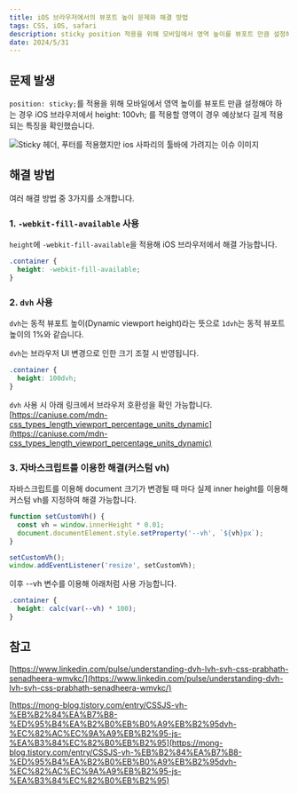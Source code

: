 ```yaml
---
title: iOS 브라우저에서의 뷰포트 높이 문제와 해결 방법
tags: CSS, iOS, safari
description: sticky position 적용을 위해 모바일에서 영역 높이를 뷰포트 만큼 설정해야 하는 경우 iOS 브라우저에서 height 100vh 를 적용할 영역이 경우 예상보다 길게 적용되는 특징을 확인했습니다.
date: 2024/5/31
---
```



## 문제 발생

`position: sticky;`를 적용을 위해 모바일에서 영역 높이를 뷰포트 만큼 설정해야 하는 경우 iOS 브라우저에서 height: 100vh; 를 적용할 영역이 경우 예상보다 길게 적용되는 특징을 확인했습니다.

![Sticky 헤더, 푸터를 적용했지만 ios 사파리의 툴바에 가려지는 이슈 이미지](https://velog.velcdn.com/images/freejak5520/post/f6a026a7-4d87-435f-98df-2d6144fbff89/image.png)

## 해결 방법

여러 해결 방법 중 3가지를 소개합니다.

### 1. `-webkit-fill-available` 사용

`height`에 `-webkit-fill-available`을 적용해 iOS 브라우저에서 해결 가능합니다.

```css
.container {
  height: -webkit-fill-available;
}
```

### 2. `dvh` 사용

`dvh`는 동적 뷰포트 높이(Dynamic viewport height)라는 뜻으로 `1dvh`는 동적 뷰포트 높이의 1%와 같습니다.

`dvh`는 브라우저 UI 변경으로 인한 크기 조절 시 반영됩니다.

```css
.container {
  height: 100dvh;
}
```

`dvh` 사용 시 아래 링크에서 브라우저 호환성을 확인 가능합니다.
[https://caniuse.com/mdn-css_types_length_viewport_percentage_units_dynamic](https://caniuse.com/mdn-css_types_length_viewport_percentage_units_dynamic)

### 3. 자바스크립트를 이용한 해결(커스텀 vh)

자바스크립트를 이용해 document 크기가 변경될 때 마다 실제 inner height를 이용해 커스텀 vh를 지정하여 해결 가능합니다.

```javascript
function setCustomVh() {
  const vh = window.innerHeight * 0.01;
  document.documentElement.style.setProperty('--vh', `${vh}px`);
}

setCustomVh();
window.addEventListener('resize', setCustomVh);
```

이후 --vh 변수를 이용해 아래처럼 사용 가능합니다.

```css
.container {
  height: calc(var(--vh) * 100);
}
```

## 참고

[https://www.linkedin.com/pulse/understanding-dvh-lvh-svh-css-prabhath-senadheera-wmvkc/](https://www.linkedin.com/pulse/understanding-dvh-lvh-svh-css-prabhath-senadheera-wmvkc/)

[https://mong-blog.tistory.com/entry/CSSJS-vh-%EB%B2%84%EA%B7%B8-%ED%95%B4%EA%B2%B0%EB%B0%A9%EB%B2%95dvh-%EC%82%AC%EC%9A%A9%EB%B2%95-js-%EA%B3%84%EC%82%B0%EB%B2%95](https://mong-blog.tistory.com/entry/CSSJS-vh-%EB%B2%84%EA%B7%B8-%ED%95%B4%EA%B2%B0%EB%B0%A9%EB%B2%95dvh-%EC%82%AC%EC%9A%A9%EB%B2%95-js-%EA%B3%84%EC%82%B0%EB%B2%95)
